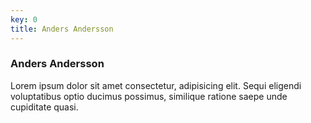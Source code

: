 ```yaml
---
key: 0
title: Anders Andersson
---
```


### Anders Andersson

Lorem ipsum dolor sit amet consectetur, adipisicing elit. Sequi eligendi voluptatibus optio ducimus possimus, similique ratione saepe unde cupiditate quasi.